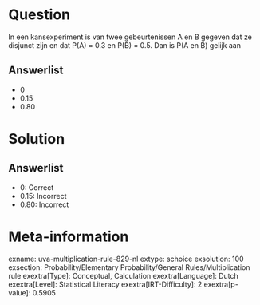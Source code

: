 Question
========

In een kansexperiment is van twee gebeurtenissen A en B gegeven dat ze
disjunct zijn en dat P(A) = 0.3 en P(B) = 0.5. Dan is P(A en B) gelijk
aan

Answerlist
----------

* 0
* 0.15
* 0.80

Solution
========

Answerlist
----------

* 0: Correct
* 0.15: Incorrect
* 0.80: Incorrect

Meta-information
================
exname: uva-multiplication-rule-829-nl
extype: schoice
exsolution: 100
exsection: Probability/Elementary Probability/General Rules/Multiplication rule
exextra[Type]: Conceptual, Calculation
exextra[Language]: Dutch
exextra[Level]: Statistical Literacy
exextra[IRT-Difficulty]: 2
exextra[p-value]: 0.5905
